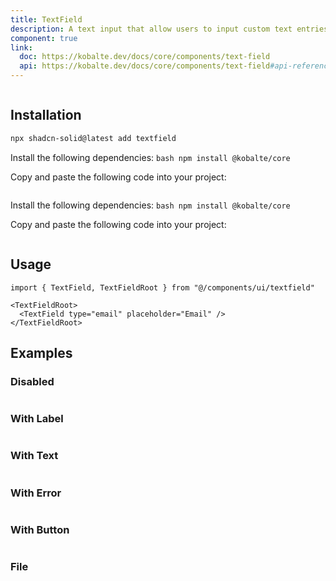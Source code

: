 ```yaml
---
title: TextField
description: A text input that allow users to input custom text entries with a keyboard.
component: true
link:
  doc: https://kobalte.dev/docs/core/components/text-field
  api: https://kobalte.dev/docs/core/components/text-field#api-reference
---
```


<ComponentPreview name="textfield-demo" >

```tsx file=<rootDir>/src/registry/tailwindcss/examples/textfield-demo.tsx

```

</ComponentPreview>

## Installation

<ComponentInstallation >

```bash
npx shadcn-solid@latest add textfield
```

<Step >

<StepItem>Install the following dependencies:</StepItem>
```bash npm install @kobalte/core ```

<StepItem>Copy and paste the following code into your project:</StepItem>
```tsx file=<rootDir>/src/registry/tailwindcss/ui/textfield.tsx
```

</Step>

<Step >

<StepItem>Install the following dependencies:</StepItem>
```bash npm install @kobalte/core ```

<StepItem>Copy and paste the following code into your project:</StepItem>
```tsx file=<rootDir>/../packages/unocss/ui/textfield.tsx
```

</Step>

</ComponentInstallation>

## Usage

```tsx
import { TextField, TextFieldRoot } from "@/components/ui/textfield"
```

```tsx
<TextFieldRoot>
  <TextField type="email" placeholder="Email" />
</TextFieldRoot>
```

## Examples

### Disabled

<ComponentPreview name="textfield-disabled" >

```tsx file=<rootDir>/src/registry/tailwindcss/examples/textfield-disabled.tsx

```

</ComponentPreview>

### With Label

<ComponentPreview name="textfield-with-label" >

```tsx file=<rootDir>/src/registry/tailwindcss/examples/textfield-with-label.tsx

```

</ComponentPreview>

### With Text

<ComponentPreview name="textfield-with-text" >

```tsx file=<rootDir>/src/registry/tailwindcss/examples/textfield-with-text.tsx

```

</ComponentPreview>

### With Error

<ComponentPreview name="textfield-with-error" >

```tsx file=<rootDir>/src/registry/tailwindcss/examples/textfield-with-error.tsx

```

</ComponentPreview>

### With Button

<ComponentPreview name="textfield-with-button" >

```tsx file=<rootDir>/src/registry/tailwindcss/examples/textfield-with-button.tsx

```

</ComponentPreview>

### File

<ComponentPreview name="textfield-file" >

```tsx file=<rootDir>/src/registry/tailwindcss/examples/textfield-file.tsx

```

</ComponentPreview>
